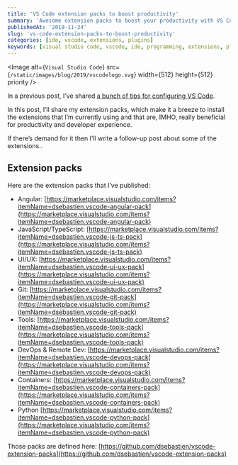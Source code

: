 ```yaml
---
title: 'VS Code extension packs to boost productivity'
summary: 'Awesome extension packs to boost your productivity with VS Code'
publishedAt: '2019-11-24'
slug: 'vs-code-extension-packs-to-boost-productivity'
categories: [ide, vscode, extensions, plugins]
keywords: [visual studio code, vscode, ide, programming, extensions, plugins]
---
```


<Image
  alt={`Visual Studio Code`}
  src={`/static/images/blog/2019/vscodelogo.svg`}
  width={512}
  height={512}
  priority
/>

In a previous post, I’ve shared [a bunch of tips for configuring VS Code](https://medium.com/@dSebastien/vscode-tips-for-the-newcomers-b55fd143cd21).

In this post, I’ll share my extension packs, which make it a breeze to install the extensions that I’m currently using and that are, IMHO, really beneficial for productivity and developer experience.

If there’s demand for it then I’ll write a follow-up post about some of the extensions..

## Extension packs

Here are the extension packs that I’ve published:

- Angular: [https://marketplace.visualstudio.com/items?itemName=dsebastien.vscode-angular-pack](https://marketplace.visualstudio.com/items?itemName=dsebastien.vscode-angular-pack)
- JavaScript/TypeScript: [https://marketplace.visualstudio.com/items?itemName=dsebastien.vscode-js-ts-pack](https://marketplace.visualstudio.com/items?itemName=dsebastien.vscode-js-ts-pack)
- UI/UX: [https://marketplace.visualstudio.com/items?itemName=dsebastien.vscode-ui-ux-pack](https://marketplace.visualstudio.com/items?itemName=dsebastien.vscode-ui-ux-pack)
- Git: [https://marketplace.visualstudio.com/items?itemName=dsebastien.vscode-git-pack](https://marketplace.visualstudio.com/items?itemName=dsebastien.vscode-git-pack)
- Tools: [https://marketplace.visualstudio.com/items?itemName=dsebastien.vscode-tools-pack](https://marketplace.visualstudio.com/items?itemName=dsebastien.vscode-tools-pack)
- DevOps & Remote Dev: [https://marketplace.visualstudio.com/items?itemName=dsebastien.vscode-devops-pack](https://marketplace.visualstudio.com/items?itemName=dsebastien.vscode-devops-pack)
- Containers: [https://marketplace.visualstudio.com/items?itemName=dsebastien.vscode-containers-pack](https://marketplace.visualstudio.com/items?itemName=dsebastien.vscode-containers-pack)
- Python [https://marketplace.visualstudio.com/items?itemName=dsebastien.vscode-python-pack](https://marketplace.visualstudio.com/items?itemName=dsebastien.vscode-python-pack)

Those packs are defined here: [https://github.com/dsebastien/vscode-extension-packs](https://github.com/dsebastien/vscode-extension-packs)

<BlogPostSignature />
